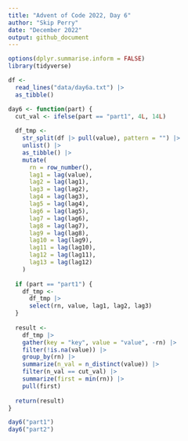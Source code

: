 ```yaml
---
title: "Advent of Code 2022, Day 6"
author: "Skip Perry"
date: "December 2022"
output: github_document
---
```


```r
options(dplyr.summarise.inform = FALSE)
library(tidyverse)
```

```r
df <- 
  read_lines("data/day6a.txt") |> 
  as_tibble()
```

```r
day6 <- function(part) {
  cut_val <- ifelse(part == "part1", 4L, 14L)
  
  df_tmp <- 
    str_split(df |> pull(value), pattern = "") |> 
    unlist() |> 
    as_tibble() |> 
    mutate(
      rn = row_number(),
      lag1 = lag(value),
      lag2 = lag(lag1),
      lag3 = lag(lag2),
      lag4 = lag(lag3),
      lag5 = lag(lag4),
      lag6 = lag(lag5),
      lag7 = lag(lag6),
      lag8 = lag(lag7),
      lag9 = lag(lag8),
      lag10 = lag(lag9),
      lag11 = lag(lag10),
      lag12 = lag(lag11),
      lag13 = lag(lag12)
    )
  
  if (part == "part1") {
    df_tmp <- 
      df_tmp |> 
      select(rn, value, lag1, lag2, lag3)
  }
  
  result <- 
    df_tmp |> 
    gather(key = "key", value = "value", -rn) |> 
    filter(!is.na(value)) |> 
    group_by(rn) |> 
    summarize(n_val = n_distinct(value)) |> 
    filter(n_val == cut_val) |> 
    summarize(first = min(rn)) |> 
    pull(first)
  
  return(result)
}

day6("part1")
day6("part2")
```

